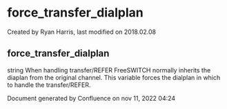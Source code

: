 
# force_transfer_dialplan 

 Created by  Ryan Harris, last modified on 2018.02.08

## force_transfer_dialplan

string When handling transfer/REFER FreeSWITCH normally inherits the diaplan from the original channel. This variable forces the dialplan in which to handle the transfer/REFER.

Document generated by Confluence on nov 11, 2022 04:24

